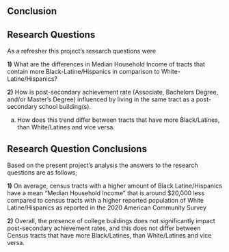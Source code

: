 <div class="text-box">
# Conclusion
</div>

<div class="text-box">

## Research Questions 

As a refresher this project's research questions were 


**1)** What are the differences in Median Household Income of tracts that contain more Black-Latine/Hispanics
in comparison to White-Latine/Hispanics? 

**2)** How is post-secondary achievement rate (Associate, Bachelors Degree, and/or Master's Degree) influenced by living in the same tract as a post-secondary school building(s). 

  a) How does this trend differ between tracts that have more Black/Latines, than White/Latines and vice versa. 
        
</div> 
        
<div class="text-box">

## Research Question Conclusions 

Based on the present project's analysis the answers to the research questions are as follows; 

**1)** On average, census tracts with a higher amount of Black Latine/Hispanics have a mean “Median Household Income” that is around $20,000 less compared to census tracts with a higher reported population of White Latine/Hispanics as reported in the 2020 American Community Survey

**2)** Overall, the  presence of college buildings does not significantly impact post-secondary achievement rates, and this does not differ between Census tracts that have more Black/Latines, than White/Latines and vice versa.

</div>





